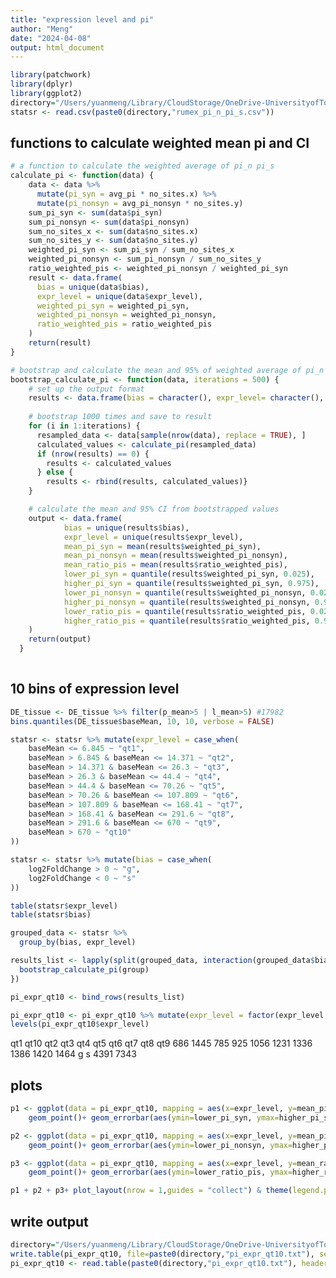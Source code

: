 ```yaml
---
title: "expression level and pi"
author: "Meng"
date: "2024-04-08"
output: html_document
---
```


```r
library(patchwork)
library(dplyr)
library(ggplot2)
directory="/Users/yuanmeng/Library/CloudStorage/OneDrive-UniversityofToronto/Manuscripts/rumex_haploid_sel/pixy/"
statsr <- read.csv(paste0(directory,"rumex_pi_n_pi_s.csv"))
```


## functions to calculate weighted mean pi and CI
```r
# a function to calculate the weighted average of pi_n pi_s
calculate_pi <- function(data) {
    data <- data %>%
      mutate(pi_syn = avg_pi * no_sites.x) %>%
      mutate(pi_nonsyn = avg_pi_nonsyn * no_sites.y)
    sum_pi_syn <- sum(data$pi_syn)
    sum_pi_nonsyn <- sum(data$pi_nonsyn)
    sum_no_sites_x <- sum(data$no_sites.x)
    sum_no_sites_y <- sum(data$no_sites.y)
    weighted_pi_syn <- sum_pi_syn / sum_no_sites_x
    weighted_pi_nonsyn <- sum_pi_nonsyn / sum_no_sites_y
    ratio_weighted_pis <- weighted_pi_nonsyn / weighted_pi_syn
    result <- data.frame(
      bias = unique(data$bias),
      expr_level = unique(data$expr_level),
      weighted_pi_syn = weighted_pi_syn,
      weighted_pi_nonsyn = weighted_pi_nonsyn,
      ratio_weighted_pis = ratio_weighted_pis
    )
    return(result)
}

# bootstrap and calculate the mean and 95% of weighted average of pi_n pi_s pi_n/pi_s
bootstrap_calculate_pi <- function(data, iterations = 500) {
    # set up the output format
    results <- data.frame(bias = character(), expr_level= character(), weighted_pi_syn = numeric(), weighted_pi_nonsyn = numeric(),   ratio_weighted_pis = numeric(), stringsAsFactors = FALSE)
    
    # bootstrap 1000 times and save to result
    for (i in 1:iterations) {
      resampled_data <- data[sample(nrow(data), replace = TRUE), ]
      calculated_values <- calculate_pi(resampled_data)
      if (nrow(results) == 0) {
        results <- calculated_values
      } else {
        results <- rbind(results, calculated_values)}
    }

    # calculate the mean and 95% CI from bootstrapped values
    output <- data.frame(
            bias = unique(results$bias),
            expr_level = unique(results$expr_level),
            mean_pi_syn = mean(results$weighted_pi_syn),
            mean_pi_nonsyn = mean(results$weighted_pi_nonsyn),
            mean_ratio_pis = mean(results$ratio_weighted_pis),
            lower_pi_syn = quantile(results$weighted_pi_syn, 0.025),
            higher_pi_syn = quantile(results$weighted_pi_syn, 0.975),
            lower_pi_nonsyn = quantile(results$weighted_pi_nonsyn, 0.025),
            higher_pi_nonsyn = quantile(results$weighted_pi_nonsyn, 0.975),
            lower_ratio_pis = quantile(results$ratio_weighted_pis, 0.025),
            higher_ratio_pis = quantile(results$ratio_weighted_pis, 0.975)
    )
    return(output)
  }
  
```


## 10 bins of expression level
```r
DE_tissue <- DE_tissue %>% filter(p_mean>5 | l_mean>5) #17982
bins.quantiles(DE_tissue$baseMean, 10, 10, verbose = FALSE)

statsr <- statsr %>% mutate(expr_level = case_when(
    baseMean <= 6.845 ~ "qt1",
    baseMean > 6.845 & baseMean <= 14.371 ~ "qt2",
    baseMean > 14.371 & baseMean <= 26.3 ~ "qt3",
    baseMean > 26.3 & baseMean <= 44.4 ~ "qt4",
    baseMean > 44.4 & baseMean <= 70.26 ~ "qt5",
    baseMean > 70.26 & baseMean <= 107.809 ~ "qt6",
    baseMean > 107.809 & baseMean <= 168.41 ~ "qt7",
    baseMean > 168.41 & baseMean <= 291.6 ~ "qt8",
    baseMean > 291.6 & baseMean <= 670 ~ "qt9",
    baseMean > 670 ~ "qt10"
))

statsr <- statsr %>% mutate(bias = case_when(
    log2FoldChange > 0 ~ "g",
    log2FoldChange < 0 ~ "s"
))

table(statsr$expr_level)
table(statsr$bias)

grouped_data <- statsr %>%
  group_by(bias, expr_level)

results_list <- lapply(split(grouped_data, interaction(grouped_data$bias, grouped_data$expr_level)), function(group) {
  bootstrap_calculate_pi(group)
})

pi_expr_qt10 <- bind_rows(results_list)

pi_expr_qt10 <- pi_expr_qt10 %>% mutate(expr_level = factor(expr_level, levels = c("qt1", "qt2", "qt3", "qt4", "qt5", "qt6", "qt7", "qt8","qt9", "qt10")))
levels(pi_expr_qt10$expr_level)
```
qt1 qt10  qt2  qt3  qt4  qt5  qt6  qt7  qt8  qt9 
 686 1445  785  925 1056 1231 1336 1386 1420 1464 
 g    s 
4391 7343 

## plots
```r
p1 <- ggplot(data = pi_expr_qt10, mapping = aes(x=expr_level, y=mean_pi_syn, colour = bias)) + 
    geom_point()+ geom_errorbar(aes(ymin=lower_pi_syn, ymax=higher_pi_syn), width=.2)+ ggtitle("a") +labs(x ="",y = expression(pi[s]))+ theme_classic() + theme(text = element_text(size = 10)) 

p2 <- ggplot(data = pi_expr_qt10, mapping = aes(x=expr_level, y=mean_pi_nonsyn, colour = bias)) + 
    geom_point()+ geom_errorbar(aes(ymin=lower_pi_nonsyn, ymax=higher_pi_nonsyn), width=.2)+ ggtitle("b") +labs(x ="",y = expression(pi[n]))+ theme_classic() + theme(text = element_text(size = 10)) 

p3 <- ggplot(data = pi_expr_qt10, mapping = aes(x=expr_level, y=mean_ratio_pis, colour = bias)) +
    geom_point()+ geom_errorbar(aes(ymin=lower_ratio_pis, ymax=higher_ratio_pis), width=.2)+ ggtitle("c") +labs(x ="Expression level quantiles",y = expression(paste(pi[n], "/", pi[s], " ratio")))+ theme_classic() + theme(text = element_text(size = 10)) 

p1 + p2 + p3+ plot_layout(nrow = 1,guides = "collect") & theme(legend.position = "right")

```



## write output
```r
directory="/Users/yuanmeng/Library/CloudStorage/OneDrive-UniversityofToronto/Manuscripts/rumex_haploid_sel/pixy/"
write.table(pi_expr_qt10, file=paste0(directory,"pi_expr_qt10.txt"), sep = "\t",row.names = FALSE, quote = FALSE)
pi_expr_qt10 <- read.table(paste0(directory,"pi_expr_qt10.txt"), header = T)
```
